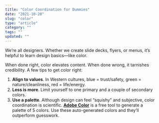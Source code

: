 ```yaml
---
title: "Color Coordination for Dummies"
date: "2021-10-28"
slug: "color"
type: "article"
category: ""
tags: ""
updated: ""
---
```


We’re all designers. Whether we create slide decks, flyers, or menus, it’s helpful to learn design basics—like color.

When done right, color elevates content. When done wrong, it tarnishes credibility. A few tips to get color right:

1. **Align to values**. In Western cultures, blue = trust/safety, green = nature/cleanliness, red = life/energy.
2. **Less is more**. Limit yourself to one primary and a couple of secondary colors.
3. **Use a palette**. Although design can feel “squishy” and subjective, color coordination is scientific. **[Adobe Color](https://color.adobe.com/create/color-wheel)** is a free tool to generate a palette of 5 colors. Use these auto-generated colors and they’ll outperform guesswork.
